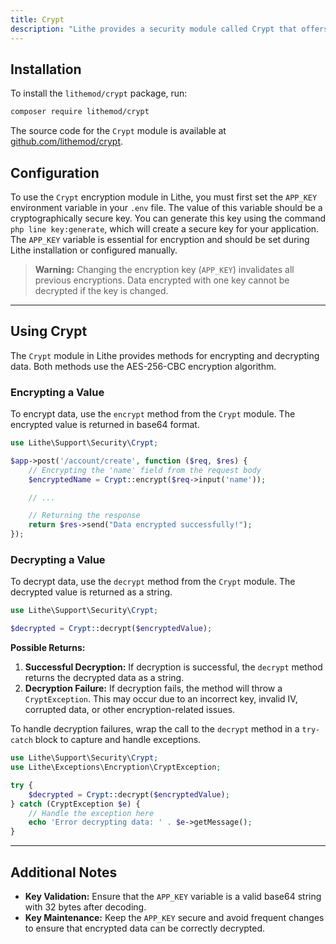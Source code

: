 ```yaml
---
title: Crypt
description: "Lithe provides a security module called Crypt that offers methods for encrypting and decrypting data using the AES-256-CBC algorithm. AES (Advanced Encryption Standard) is widely recognized for its security and efficiency in protecting sensitive data."
---
```


## Installation

To install the `lithemod/crypt` package, run:

```bash
composer require lithemod/crypt
```

The source code for the `Crypt` module is available at [github.com/lithemod/crypt](https://github.com/lithemod/crypt).

## Configuration

To use the `Crypt` encryption module in Lithe, you must first set the `APP_KEY` environment variable in your `.env` file. The value of this variable should be a cryptographically secure key. You can generate this key using the command `php line key:generate`, which will create a secure key for your application. The `APP_KEY` variable is essential for encryption and should be set during Lithe installation or configured manually.

> **Warning:** Changing the encryption key (`APP_KEY`) invalidates all previous encryptions. Data encrypted with one key cannot be decrypted if the key is changed.

---

## Using Crypt

The `Crypt` module in Lithe provides methods for encrypting and decrypting data. Both methods use the AES-256-CBC encryption algorithm.

### Encrypting a Value

To encrypt data, use the `encrypt` method from the `Crypt` module. The encrypted value is returned in base64 format.

```php
use Lithe\Support\Security\Crypt;

$app->post('/account/create', function ($req, $res) {
    // Encrypting the 'name' field from the request body
    $encryptedName = Crypt::encrypt($req->input('name'));

    // ...

    // Returning the response
    return $res->send("Data encrypted successfully!");
});
```

### Decrypting a Value

To decrypt data, use the `decrypt` method from the `Crypt` module. The decrypted value is returned as a string.

```php
use Lithe\Support\Security\Crypt;

$decrypted = Crypt::decrypt($encryptedValue);
```

**Possible Returns:**

1. **Successful Decryption:** If decryption is successful, the `decrypt` method returns the decrypted data as a string.
2. **Decryption Failure:** If decryption fails, the method will throw a `CryptException`. This may occur due to an incorrect key, invalid IV, corrupted data, or other encryption-related issues.

To handle decryption failures, wrap the call to the `decrypt` method in a `try-catch` block to capture and handle exceptions.

```php
use Lithe\Support\Security\Crypt;
use Lithe\Exceptions\Encryption\CryptException;

try {
    $decrypted = Crypt::decrypt($encryptedValue);
} catch (CryptException $e) {
    // Handle the exception here
    echo 'Error decrypting data: ' . $e->getMessage();
}
```

---

## Additional Notes

- **Key Validation:** Ensure that the `APP_KEY` variable is a valid base64 string with 32 bytes after decoding.
- **Key Maintenance:** Keep the `APP_KEY` secure and avoid frequent changes to ensure that encrypted data can be correctly decrypted.